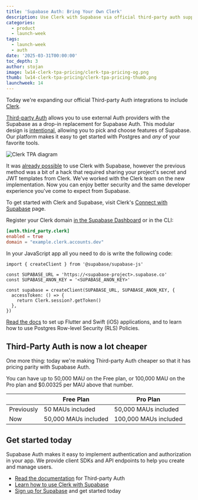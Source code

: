 ```yaml
---
title: 'Supabase Auth: Bring Your Own Clerk'
description: Use Clerk with Supabase via official third-party auth support
categories:
  - product
  - launch-week
tags:
  - launch-week
  - auth
date: '2025-03-31T00:00:00'
toc_depth: 3
author: stojan
image: lw14-clerk-tpa-pricing/clerk-tpa-pricing-og.png
thumb: lw14-clerk-tpa-pricing/clerk-tpa-pricing-thumb.png
launchweek: 14
---
```


Today we're expanding our official Third-party Auth integrations to include [Clerk](https://clerk.com).

[Third-party Auth](/docs/guides/auth/third-party/overview) allows you to use external Auth providers with the Supabase as a drop-in replacement for Supabase Auth. This modular design is [intentional](/docs/guides/getting-started/architecture#product-principles), allowing you to pick and choose features of Supabase. Our platform makes it easy to get started with Postgres and _any_ of your favorite tools.

![Clerk TPA diagram](/images/blog/lw14-clerk-tpa-pricing/clerk-tpa-diagram.png)

It was [already possible](/partners/integrations/clerk) to use Clerk with Supabase, however the previous method was a bit of a hack that required sharing your project's secret and JWT templates from Clerk. We've worked with the Clerk team on the new implementation. Now you can enjoy better security and the same developer experience you've come to expect from Supabase.

To get started with Clerk and Supabase, visit Clerk's [Connect with Supabase](https://dashboard.clerk.com/setup/supabase) page.

Register your Clerk domain [in the Supabase Dashboard](/dashboard/project/_/auth/third-party) or in the CLI:

```toml
[auth.third_party.clerk]
enabled = true
domain = "example.clerk.accounts.dev"
```

In your JavaScript app all you need to do is write the following code:

```tsx
import { createClient } from '@supabase/supabase-js'

const SUPABASE_URL = 'https://<supabase-project>.supabase.co'
const SUPABASE_ANON_KEY = '<SUPABASE_ANON_KEY>'

const supabase = createClient(SUPABASE_URL, SUPABASE_ANON_KEY, {
  accessToken: () => {
    return Clerk.session?.getToken()
  },
})
```

[Read the docs](/docs/guides/auth/third-party/clerk) to set up Flutter and Swift (iOS) applications, and to learn how to use Postgres Row-level Security (RLS) Policies.

## Third-Party Auth is now a lot cheaper

One more thing: today we're making Third-party Auth cheaper so that it has pricing parity with Supabase Auth.

You can have up to 50,000 MAU on the Free plan, or 100,000 MAU on the Pro plan and $0.00325 per MAU above that number.

|            | Free Plan            | Pro Plan              |
| ---------- | -------------------- | --------------------- |
| Previously | 50 MAUs included     | 50,000 MAUs included  |
| Now        | 50,000 MAUs included | 100,000 MAUs included |

## Get started today

Supabase Auth makes it easy to implement authentication and authorization in your app. We provide client SDKs and API endpoints to help you create and manage users.

- [Read the documentation](/docs/guides/auth/third-party/overview) for Third-party Auth
- [Learn how to use Clerk with Supabase](/docs/guides/auth/third-party/clerk)
- [Sign up for Supabase](/dashboard/sign-up) and get started today
